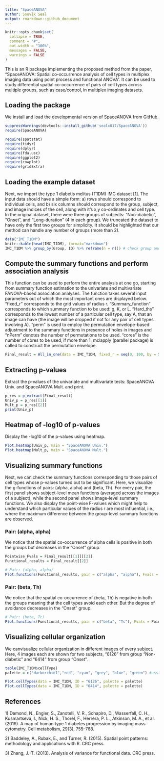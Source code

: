 ```yaml
---
title: "SpaceANOVA"
author: Souvik Seal
output: rmarkdown::github_document
---
```


```r
knitr::opts_chunk$set(
  collapse = TRUE,
  comment = "#",
  out.width = "100%",
  messages = FALSE,
  warnings = FALSE
)
```

This is an R package implementing the proposed method from the paper, "SpaceANOVA: Spatial co-occurrence analysis of cell types in multiplex imaging data using point
process and functional ANOVA". It can be used to study differential spatial co-occurrence of pairs of cell types across multiple groups, such as case/control, in multiplex imaging datasets.

## Loading the package

We install and load the developmental version of SpaceANOVA from GitHub.

```r

suppressWarnings(devtools::install_github('sealx017/SpaceANOVA'))
require(SpaceANOVA)

require(spatstat)
require(tidyr)
require(dplyr)
require(fda.usc)
require(ggplot2)
require(cowplot)
require(gridExtra)

```

## Loading the example dataset

Next, we import the type 1 diabetis melitus (T1DM) IMC dataset [1]. The input data should have a simple form: a) rows should correspond to individual cells, and b) six columns should correspond to the group, subject, and image indices of the cell, along with it's x,y co-ordinates and cell type. In the original dataset, there were three groups of subjects: "Non-diabetic", "Onset", and "Long-duration" (4 in each group). We truncated the dataset to have only the first two groups for simplicity. It should be highlighted that our method can handle any number of groups (more than 2). 

```r
data("IMC_T1DM")
knitr::kable(head(IMC_T1DM), format="markdown")
IMC_T1DM %>% group_by(Group, ID) %>% reframe(n = n()) # check group and subject IDs, and respective cell counts (spread across multiple images)

```

## Compute the summary functions and perform association analysis

This function can be used to perform the entire analysis at one go, starting from summary function estimation to the univariate and multivariate FANOVA-based association analyses. 
The function takes several input parameters out of which the most important ones are displayed below. "fixed_r" corresponds to the grid values of radius r. "Summary_function" corresponds to which summary function to be used: g, K, or L.  "Hard_ths" corresponds to the lowest number of a particular cell type, say A, that an image can have (the image will be dropped if not for any pair of cell types involving A). "perm" is used to employ the permutation envelope-based adjustment to the summary functions in presence of holes in images and "nPerm" denotes the number of permutations to be used. "cores" is the number of cores to be used, if more than 1, mclapply (parallel package) is called to construct the permutation envelope.


```r

Final_result = All_in_one(data = IMC_T1DM, fixed_r = seq(0, 100, by = 5), Summary_function = "g", Hard_ths = 10, perm = TRUE, nPerm = 20, cores = 8)

```

## Extracting p-values 

Extract the p-values of the univariate and multivariate tests: SpaceANOVA Univ. and SpaceANOVA Mult. and print.

```r
p_res = p_extract(Final_result)
Univ_p = p_res[[1]]
Mult_p = p_res[[2]]
print(Univ_p)

```

## Heatmap of -log10 of p-values 


Display the -log10 of the p-values using heatmap.

```r
Plot.heatmap(Univ_p, main = "SpaceANOVA Univ.")
Plot.heatmap(Mult_p, main = "SpaceANOVA Mult.")

```

## Visualizing summary functions

Next, we can check the summary functions corresponding to those pairs of cell types whose p-values turned out to be significant. Here, we visualize the g-functions of pairs: (alpha, alpha) and (beta, Th). For every pair, the first panel shows subject-level mean functions (averaged across the images of a subject), while the second panel shows image-level summary functions. We also display the point-wise F-values which might help to understand which particular values of the radius r are most influential, i.e., where the maximum difference between the group-level summary functions are observed. 

### Pair: (alpha, alpha)

We notice that the spatial co-occurrence of alpha cells is positive in both the groups but
decreases in the "Onset" group.

```r
Pointwise_Fvals = Final_result[[1]][[2]]
Functional_results = Final_result[[2]]

# Pair: (alpha, alpha)
Plot.functions(Functional_results, pair = c("alpha", "alpha"), Fvals = Pointwise_Fvals)

```

### Pair: (beta, Th)

We notice that the spatial co-occurrence of (beta, Th) is negative in both the groups meaning that the cell types avoid each other. But the degree of avoidance decreases in the "Onset" group.

```r
# Pair: (beta, Tc)
Plot.functions(Functional_results, pair = c("beta", "Tc"), Fvals = Pointwise_Fvals)

```

## Visualizing cellular organization

We canvisualize cellular organization in different images of every subject. Here, 4 images each are shown for two subjects, "6126" from group "Non-diabetic" and "6414" from group "Onset". 

```r
table(IMC_T1DM$cellType)
palette = c("darkorchid1","red", "cyan", "grey", "blue", "green") #assign colors to cell types 

Plot.cellTypes(data = IMC_T1DM, ID = "6126", palette = palette)
Plot.cellTypes(data = IMC_T1DM, ID = "6414", palette = palette)

```


## References

1\) Damond, N., Engler, S., Zanotelli, V. R., Schapiro, D., Wasserfall, C. H.,
Kusmartseva, I., Nick, H. S., Thorel, F., Herrera, P. L., Atkinson, M. A., et al.
(2019). A map of human type 1 diabetes progression by imaging mass cytometry.
Cell metabolism, 29(3), 755–768.

2\) Baddeley, A., Rubak, E., and Turner, R. (2015). Spatial point patterns: methodology and applications with R. CRC press.

3\) Zhang, J.-T. (2013). Analysis of variance for functional data. CRC press.



